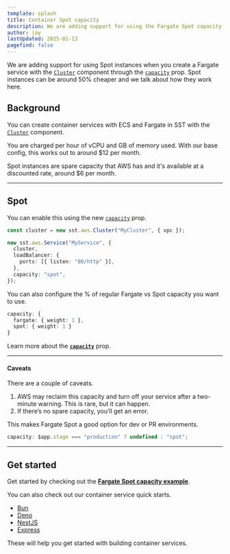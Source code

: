 ```yaml
---
template: splash
title: Container Spot capacity
description: We are adding support for using the Fargate Spot capacity provider for services.
author: jay
lastUpdated: 2025-01-13
pagefind: false
---
```



We are adding support for using Spot instances when you create a Fargate service with the [`Cluster`](/docs/component/aws/cluster) component through the [`capacity`](/docs/component/aws/cluster#capacity) prop. Spot instances can be around 50% cheaper and we talk about how they work here.

<YouTube id="2RrAZiTZoeA" posterQuality="high" />

## Background

You can create container services with ECS and Fargate in SST with the [`Cluster`](/docs/component/aws/cluster) component.

You are charged per hour of vCPU and GB of memory used. With our base config, this works out to around $12 per month.

Spot instances are spare capacity that AWS has and it's available at a discounted rate, around $6 per month.

---

## Spot

You can enable this using the new [`capacity`](/docs/component/aws/cluster#capacity) prop.

```ts title="sst.config.ts" {8}
const cluster = new sst.aws.Cluster("MyCluster", { vpc });

new sst.aws.Service("MyService", {
  cluster,
  loadBalancer: {
    ports: [{ listen: "80/http" }],
  },
  capacity: "spot",
});
```

You can also configure the % of regular Fargate vs Spot capacity you want to use.

```ts title="sst.config.ts" {7}
capacity: {
  fargate: { weight: 1 },
  spot: { weight: 1 }
}
```

Learn more about the [**`capacity`**](/docs/component/aws/cluster#capacity) prop.

---

#### Caveats

There are a couple of caveats.

1. AWS may reclaim this capacity and turn off your service after a two-minute warning. This is rare, but it can happen.
2. If there’s no spare capacity, you’ll get an error.

This makes Fargate Spot a good option for dev or PR environments.

```ts title="sst.config.ts"
capacity: $app.stage === "production" ? undefined : "spot";
```

---

## Get started

Get started by checking out the [**Fargate Spot capacity example**](/docs/examples/#aws-cluster-spot-capacity).

You can also check out our container service quick starts.

- [Bun](/docs/start/aws/bun)
- [Deno](/docs/start/aws/deno)
- [NestJS](/docs/start/aws/nestjs)
- [Express](/docs/start/aws/express)

These will help you get started with building container services.
